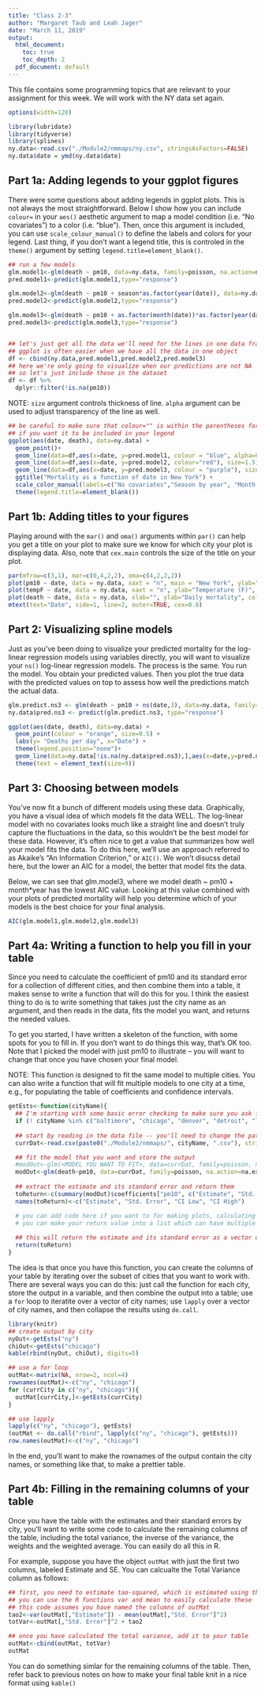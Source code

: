 ```yaml
---
title: "Class 2-3"
author: "Margaret Taub and Leah Jager"
date: "March 11, 2019"
output:
  html_document:
    toc: true
    toc_depth: 2
  pdf_document: default
---
```


This file contains some programming topics that are relevant to your assignment for this week. We will work with the NY data set again.

```r
options(width=120)

library(lubridate)
library(tidyverse)
library(splines)
ny.data<-read.csv("./Module2/nmmaps/ny.csv", stringsAsFactors=FALSE)
ny.data$date = ymd(ny.data$date) 
```

## **Part 1a: Adding legends to your ggplot figures**

There were some questions about adding legends in ggplot plots. This is not always the most straightforward. Below I show how you can include `colour=` in your `aes()` aesthetic argument to map a model condition (i.e. "No covariates") to a color (i.e. "blue"). Then, once this argument is included, you can use `scale_colour_manual()` to define the labels and colors for your legend. Last thing, if you don't want a legend title, this is controled in the `theme()` argument by setting `legend.title=element_blank()`.

```r
## run a few models 
glm.model1<-glm(death ~ pm10, data=ny.data, family=poisson, na.action=na.exclude)
pred.model1<-predict(glm.model1,type="response")

glm.model2<-glm(death ~ pm10 + season*as.factor(year(date)), data=ny.data, family=poisson, na.action=na.exclude)
pred.model2<-predict(glm.model2,type="response")

glm.model3<-glm(death ~ pm10 + as.factor(month(date))*as.factor(year(date)), data=ny.data, family=poisson, na.action=na.exclude)
pred.model3<-predict(glm.model3,type="response")


## let's just get all the data we'll need for the lines in one data frame.
## ggplot is often easier when we have all the data in one object
df <- cbind(ny.data,pred.model1,pred.model2,pred.model3)
## here we're only going to visualize when our predictions are not NA
## so let's just include those in the dataset
df <- df %>% 
  dplyr::filter(!is.na(pm10))
```


NOTE: `size` argument controls thickness of line. `alpha` argument can be used to adjust transparency of the line as well.

```r
## be careful to make sure that colour="" is within the parentheses for aes() 
## if you want it to be included in your legend
ggplot(aes(date, death), data=ny.data) + 
  geom_point()+
  geom_line(data=df,aes(x=date, y=pred.model1, colour = "blue", alpha=0.2), size=2) + 
  geom_line(data=df,aes(x=date, y=pred.model2, colour="red"), size=1.5) + 
  geom_line(data=df,aes(x=date, y=pred.model3, colour = "purple"), size=1.5) + 
  ggtitle("Mortality as a function of date in New York") + 
  scale_color_manual(labels=c("No covariates","Season by year", "Month by year"),values=c("blue","red","purple"))+
  theme(legend.title=element_blank())

```

## **Part 1b: Adding titles to your figures**

Playing around with the `mar()` and `oma()` arguments within `par()` can help you get a title on your plot to make sure we know for which city your plot is displaying data. Also, note that `cex.main` controls the size of the title on your plot.

```r
par(mfrow=c(3,1), mar=c(0,4,2,2), oma=c(4,2,2,2))
plot(pm10 ~ date, data = ny.data, xaxt = "n", main = "New York", ylab="PM 10", xlab= "Date", col="blue", cex.main	=2 )
plot(tempF ~ date, data = ny.data, xaxt = "n", ylab="Temperature (F)", xlab="Date", col="red")
plot(death ~ date, data = ny.data, xlab="", ylab="Daily mortality", col="green")
mtext(text="Date", side=1, line=2, outer=TRUE, cex=0.8)
```

## **Part 2: Visualizing spline models**

Just as you've been doing to visualize your predicted mortality for the log-linear regression models using variables directly, you will want to visualize your `ns()` log-linear regression models. The process is the same. You run the model. You obtain your predicted values. Then you plot the true data with the predicted values on top to assess how well the predictions match the actual data. 

```r
glm.predict.ns3 <- glm(death ~ pm10 + ns(date,3), data=ny.data, family=poisson, na.action=na.exclude)
ny.data$pred.ns3 <- predict(glm.predict.ns3, type="response")

ggplot(aes(date, death), data=ny.data) +
  geom_point(colour = "orange", size=0.5) +
  labs(y= "Deaths per day", x="Date") +
  theme(legend.position="none")+
  geom_line(data=ny.data[!is.na(ny.data$pred.ns3),],aes(x=date,y=pred.ns3),inherit.aes =TRUE, colour="blue", size=1) +
  theme(text = element_text(size=9)) 
```  

## **Part 3: Choosing between models**

You've now fit a bunch of different models using these data. Graphically, you have a visual idea of which models fit the data WELL. The log-linear model with no covariates looks much like a straight line and doesn't truly capture the fluctuations in the data, so this wouldn't be the best model for these data. However, it's often nice to get a value that summarizes how well your model fits the data. To do this here, we'll use an approach referred to as Akaike's "An Information Criterion," or `AIC()`. We won't disucss detail here, but the lower an AIC for a model, the better that model fits the data.

Below, we can see that glm.model3, where we model death ~ pm10 + month*year has the lowest AIC value. Looking at this value combined with your plots of predicted mortality will help you determine which of your models is the best choice for your final analysis.

```r
AIC(glm.model1,glm.model2,glm.model3)
```
## **Part 4a: Writing a function to help you fill in your table**

Since you need to calculate the coefficient of pm10 and its standard error for a collection of different cities, and then combine them into a table, it makes sense to write a function that will do this for you. I think the easiest thing to do is to write something that takes just the city name as an argument, and then reads in the data, fits the model you want, and returns the needed values.

To get you started, I have written a skeleton of the function, with some spots for you to fill in. If you don't want to do things this way, that's OK too. Note that I picked the model with just pm10 to illustrate -- you will want to change that once you have chosen your final model.

NOTE: This function is designed to fit the same model to multiple cities. You can also write a function that will fit multiple models to one city at a time, e.g., for populating the table of coefficients and confidence intervals.

```r
getEsts<-function(cityName){
  ## I'm starting with some basic error checking to make sure you ask for a city whose data exists
  if (! cityName %in% c("baltimore", "chicago", "denver", "detroit", "la", "ny", "saltlakecity", "seattle")) return(paste0("City you requested, ", cityName, ", not available"))
  
  ## start by reading in the data file -- you'll need to change the path
  currDat<-read.csv(paste0("./Module2/nmmaps/", cityName, ".csv"), stringsAsFactors=FALSE)

  ## fit the model that you want and store the output
  #modOut<-glm(<MODEL YOU WANT TO FIT>, data=currDat, family=poisson, na.action=na.exclude)
  modOut<-glm(death~pm10, data=currDat, family=poisson, na.action=na.exclude)
  
  ## extract the estimate and its standard error and return them
  toReturn<-c(summary(modOut)$coefficients["pm10", c("Estimate", "Std. Error")], confint(modOut)[2,])
  names(toReturn)<-c("Estimate", "Std. Error", "CI Low", "CI High")

  # you can add code here if you want to for making plots, calculating the AIC
  # you can make your return value into a list which can have multiple components
  
  ## this will return the estimate and its standard error as a vector of length 2
  return(toReturn)
}
```

The idea is that once you have this function, you can create the columns of your table by iterating over the subset of cities that you want to work with. There are several ways you can do this: just call the function for each city, store the output in a variable, and then combine the output into a table; use a `for` loop to iteratite over a vector of city names; use `lapply` over a vector of city names, and then collapse the results using `do.call`.

```r
library(knitr)
## create output by city
nyOut<-getEsts("ny")
chiOut<-getEsts("chicago")
kable(rbind(nyOut, chiOut), digits=5)

## use a for loop
outMat<-matrix(NA, nrow=2, ncol=4)
rownames(outMat)<-c("ny", "chicago")
for (currCity in c("ny", "chicago")){
  outMat[currCity,]<-getEsts(currCity)
}

## use lapply
lapply(c("ny", "chicago"), getEsts)
(outMat <- do.call("rbind", lapply(c("ny", "chicago"), getEsts)))
row.names(outMat)<-c("ny", "chicago")

```

In the end, you'll want to make the rownames of the output contain the city names, or something like that, to make a prettier table.

## **Part 4b: Filling in the remaining columns of your table**

Once you have the table with the estimates and their standard errors by city, you'll want to write some code to calculate the remaining columns of the table, including the total variance, the inverse of the variance, the weights and the weighted average. You can easily do all this in R.

For example, suppose you have the object `outMat` with just the first two columns, labeled Estimate and SE. You can calcualte the Total Variance column as follows:
```r
## first, you need to estimate tao-squared, which is estimated using the variance of the estimates across cities minus the mean of the squares of the standard errors. 
## you can use the R functions var and mean to easily calculate these
## this code assumes you have named the columns of outMat
tao2<-var(outMat[,"Estimate"]) - mean(outMat[,"Std. Error"]^2)
totVar<-outMat[,"Std. Error"]^2 + tao2

## once you have calculated the total variance, add it to your table
outMat<-cbind(outMat, totVar)
outMat
```

You can do something simlar for the remaining columns of the table. Then, refer back to previous notes on how to make your final table knit in a nice format using `kable()` 




